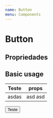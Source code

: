 ```yaml
---
name: Button
menu: Components
---
```




# Button

## Propriedades

<Props of={Button} />

## Basic usage

| Teste | props   |
| ----- | ------- |
| asdas | asd asd |

<Playground>
  <Button>Teste</Button>
</Playground>
